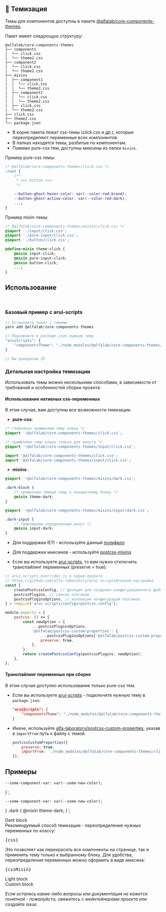 


<Meta title='Гайдлайны|Темизация' />

## 💅 Темизация

Темы для компонентов доступны в пакете [@alfalab/core-components-themes](https://www.npmjs.com/package/@alfalab/core-components-themes).

Пакет имеет следующую структуру:

```
@alfalab/core-components-themes
├── component1
|  └── click.css
|  └── theme2.css
├── component2
|  └── click.css
|  └── theme2.css
├── mixins
|  ├── component1
|  |  └── click.css
|  |  └── theme2.css
|  ├── component2
|  |  └── click.css
|  |  └── theme2.css
|  ├── click.css
|  └── theme2.css
├── click.css
├── theme2.css
└── package.json
```

- В корне пакета лежат css-темы (_click.css и др._), которые переопределяют переменные всех компонентов.
- В папках находятся темы, разбитые по компонентам.
- Помимо pure-css тем, доступны миксины из папки `mixins`.

Пример pure-css темы:

```css
/* @alfalab/core-components-themes/click.css */
:root {
    /**
     * === button ===
     */

    --button-ghost-hover-color: var(--color-red-brand);
    --button-ghost-active-color: var(--color-red-dark);
    ...;
}
```

Пример mixin-темы:

```css
/* @alfalab/core-components-themes/mixins/click.css */
@import './input/click.css';
@import './pure-input/click.css';
@import './button/click.css';

@define-mixin theme-click {
    @mixin input-click;
    @mixin pure-input-click;
    @mixin button-click;
    ...;
}
```

## Использование

<br />

### Базовый пример с arui-scripts

```js
// Установите пакет с темами
yarn add @alfalab/core-components-themes

// Подключите в package.json нужную тему
"aruiScripts": {
    "сomponentsTheme": "./node_modules/@alfalab/core-components-themes/click.css"
}

// Вы прекрасны 😽
```

### Детальная настройка темизации

Использовать темы можно несколькими способами, в зависимости от требований и особенностей сборки проекта:

#### Использование нативных css-переменных

В этом случае, вам доступны все возможности темизации.

- **pure-css**:

```css
/* глобально применяем тему клика */
@import '~@alfalab/core-components-themes/click.css';

/* применяем тему клика только для инпута */
@import '~@alfalab/core-components-themes/input/click.css';
```

```jsx
import '@alfalab/core-components-themes/click.css';
import '@alfalab/core-components-themes/input/click.css';
```

- **mixins**:

```css
@import '~@alfalab/core-components-themes/mixins/dark.css';

.dark-block {
    /* применяем темную тему к конкретному блоку */
    @mixin theme-dark;
}
```

```css
@import '~@alfalab/core-components-themes/mixins/input/dark.css';

.dark-input {
    /* темизируем определенный инпут */
    @mixin input-dark;
}
```

- Для поддержки IE11 - используйте данный [полифилл](https://github.com/nuxodin/ie11CustomProperties)

- Для поддержки миксинов - используйте [postcss-mixins](https://github.com/postcss/postcss-mixins)

- Если вы используете [arui-scripts](https://github.com/alfa-laboratory/arui-scripts), то вам нужно отключить транспайлинг переменных (preserve = true):

```js
// arui-scripts.overrides.js в корне проекта
// https://github.com/alfa-laboratory/arui-scripts#тонкая-настройка
const {
    createPostcssConfig, // функция для создания конфигурационного файла postcss
    postcssPlugins, // список плагинов
    postcssPluginsOptions, // коллекция конфигураций плагинов
} = require('arui-scripts/configs/postcss.config');

module.exports = {
    postcss: () => {
        const newOption = {
            ...postcssPluginsOptions,
            '@alfalab/postcss-custom-properties': {
                ...postcssPluginsOptions['@alfalab/postcss-custom-properties'],
                preserve: true,
            },
        };
        return createPostcssConfig(postcssPlugins, newOption);
    },
};
```

#### Транспайлинг переменных при сборке

В этом случае доступно использование только pure-css тем.

- Если вы используете [arui-scripts](https://github.com/alfa-laboratory/arui-scripts) - подключите нужную тему в `package.json`:

  ```json
  "aruiScripts": {
      "сomponentsTheme": "./node_modules/@alfalab/core-components-themes/click.css"
  }
  ```

* Иначе, используйте [alfa-laboratory/postcss-custom-properties](https://github.com/alfa-laboratory/postcss-custom-properties), указав в `importFrom` путь к файлу с темой.

  ```js
  postcssCustomProperties({
      preserve: true,
      importFrom: './node_modules/@alfalab/core-components-themes/click.css',
  });
  ```

## Примеры

    --some-component-var: var(--some-new-color);
}`;

    --some-component-var: var(--some-new-color);
}
.dark {
    @mixin theme-dark;
}`;

<div className={styles.themeExample}>
    <div className={cn(styles.dark, styles.container)}>
        <Typography.Title view='small'>Dark block</Typography.Title>
        <br />
        <Typography.Text tag='p'>
            Рекомендуемый способ темизации - переопределение нужных переменных по классу:
            <pre className={styles.cssExample}>{css}</pre>
        </Typography.Text>
        <Typography.Text tag='p'>
            Это позволяет как перекрасить все компоненты на странице, так и применять тему только к
            выбранному блоку.
        </Typography.Text>
        <Typography.Text tag='p'>
            Для удобства, переопределения переменных можно оформить в виде миксина:
            <pre className={styles.cssExample}>{cssMixin}</pre>
        </Typography.Text>
        <Row>
            <Checkbox label='Чекбокс на темном фоне' checked />
        </Row>
        <Row>
            <Radio label='Радио-кнопка на темном фоне' checked />
        </Row>
        <div className={cn(styles.light, styles.container)}>
            <Typography.Title view='small'>Light block</Typography.Title>
            <Row>
                <Checkbox label='Чекбокс на светлом фоне' checked />
            </Row>
            <Row>
                <Radio label='Радио-кнопка на светлом фоне' checked />
            </Row>
        </div>
        <div className={cn(styles.redEye, styles.container)}>
            <Typography.Title view='small'>Custom block</Typography.Title>
            <Row>
                <Checkbox label='Чекбокс' />
            </Row>
            <Row>
                <Radio label='Радио-кнопка' />
            </Row>
            <Row>
                <Checkbox label='Чекбокс' checked />
            </Row>
            <Row>
                <Radio label='Радио-кнопка' checked />
            </Row>
        </div>
    </div>
</div>

_Если остались какие-либо вопросы или документация не кажется понятной - пожалуйста, свяжитесь с мейнтейнерами проекта или создайте issue._

